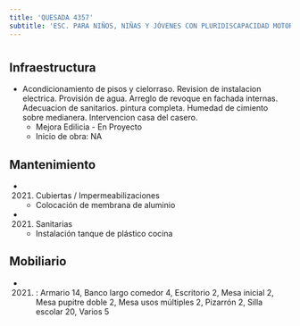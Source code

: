 ```yaml
---
title: 'QUESADA 4357'
subtitle: 'ESC. PARA NIÑOS, NIÑAS Y JÓVENES CON PLURIDISCAPACIDAD MOTORA N° 11 DR. AQUILES GAREISO'
---
```


#
## Infraestructura

* Acondicionamiento de pisos y cielorraso. Revision de instalacion electrica.  Provisión de agua. Arreglo de revoque en fachada internas. Adecuacion de sanitarios. pintura completa. Humedad de cimiento sobre medianera. Intervencion casa del casero. 
    + Mejora Edilicia - En Proyecto 
    + Inicio de obra: NA 






## Mantenimiento

*  (2021) Cubiertas / Impermeabilizaciones 
    + Colocación de membrana de aluminio

*  (2021) Sanitarias 
    + Instalación  tanque de plástico cocina





## Mobiliario

*  (2021) : Armario 14, Banco largo comedor 4, Escritorio 2, Mesa inicial 2, Mesa pupitre doble 2, Mesa usos múltiples 2, Pizarrón 2, Silla escolar 20, Varios 5 



